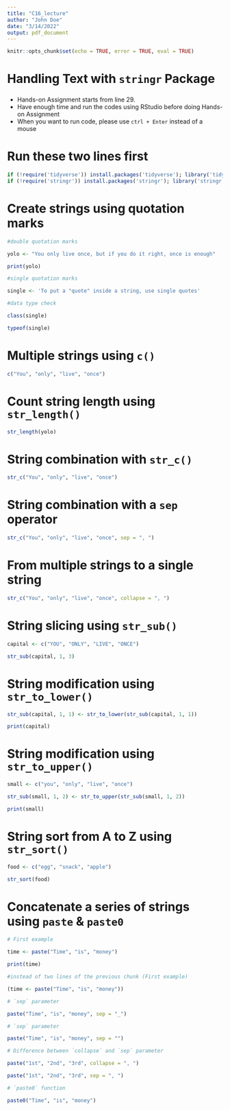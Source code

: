 ---
title: "C16_lecture"
author: "John Doe"
date: "3/14/2022"
output: pdf_document
---

```{r setup, include=FALSE}
knitr::opts_chunk$set(echo = TRUE, error = TRUE, eval = TRUE)
```

# Handling Text with `stringr` Package

### 

-   Hands-on Assignment starts from line 29.
-   Have enough time and run the codes using RStudio before doing Hands-on Assignment
-   When you want to run code, please use `ctrl + Enter` instead of a mouse

### 

# Run these two lines first

```{r}
if (!require('tidyverse')) install.packages('tidyverse'); library('tidyverse') 
if (!require('stringr')) install.packages('stringr'); library('stringr') 
```

# Create strings using quotation marks

```{r}
#double quotation marks

yolo <- "You only live once, but if you do it right, once is enough"
```

```{r}
print(yolo)
```

```{r}
#single quotation marks

single <- 'To put a "quote" inside a string, use single quotes'
```

```{r}
#data type check

class(single)

typeof(single)
```

# Multiple strings using `c()`

```{r}
c("You", "only", "live", "once")
```

# Count string length using `str_length()`

```{r}
str_length(yolo)
```

# String combination with `str_c()`

```{r}
str_c("You", "only", "live", "once")
```

# String combination with a `sep` operator

```{r}
str_c("You", "only", "live", "once", sep = ", ")
```

# From multiple strings to a single string

```{r}
str_c("You", "only", "live", "once", collapse = ", ")
```

# String slicing using `str_sub()`

```{r}
capital <- c("YOU", "ONLY", "LIVE", "ONCE")

str_sub(capital, 1, 3)
```

# String modification using `str_to_lower()`

```{r}
str_sub(capital, 1, 1) <- str_to_lower(str_sub(capital, 1, 1))

print(capital)
```

# String modification using `str_to_upper()`

```{r}
small <- c("you", "only", "live", "once")

str_sub(small, 1, 2) <- str_to_upper(str_sub(small, 1, 2))

print(small)
```

# String sort from A to Z using `str_sort()`

```{r}
food <- c("egg", "snack", "apple")

str_sort(food)
```

# Concatenate a series of strings using `paste` & `paste0`

```{r}
# First example

time <- paste("Time", "is", "money")

print(time)
```

```{r}
#instead of two lines of the previous chunk (First example)

(time <- paste("Time", "is", "money"))
```

```{r}
# `sep` parameter

paste("Time", "is", "money", sep = "_")
```

```{r}
# `sep` parameter

paste("Time", "is", "money", sep = "")
```

```{r}
# Difference between `collapse` and `sep` parameter 

paste("1st", "2nd", "3rd", collapse = ", ")

paste("1st", "2nd", "3rd", sep = ", ")
```

```{r}
# `paste0` function 

paste0("Time", "is", "money")
```

